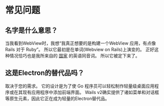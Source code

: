 # 常见问题

## 名字是什么意思？

当我看到WebView时，我想“我真正想要的是构建一个WebView 应用，有点像 Rails 对于 Ruby”。 所以它最初是在单词(Webview on Rails)上演变的。 正好这种情况恰巧也是我所来自的 [国家](https://en.wikipedia.org/wiki/Wales) 的英语同音词。 所以它被定下来了。

## 这是Electron的替代品吗？

取决于您的需求。 它的设计是为了使 Go 程序员可以轻松制作轻量级桌面应用程序或在其现有应用程序中添加前端界面。 Wails v2确实提供了诸如菜单和对话框等原生元素，因此它正在成为轻量的Electron替代品。
